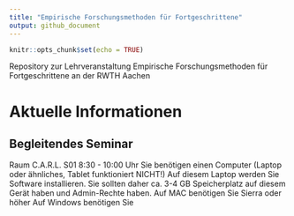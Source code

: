 ```yaml
---
title: "Empirische Forschungsmethoden für Fortgeschrittene"
output: github_document
---
```


```r
knitr::opts_chunk$set(echo = TRUE)
```

Repository zur Lehrveranstaltung Empirische Forschungsmethoden für Fortgeschrittene an der RWTH Aachen

# Aktuelle Informationen
## Begleitendes Seminar

Raum C.A.R.L. S01 8:30 - 10:00 Uhr
Sie benötigen einen Computer (Laptop oder ähnliches, Tablet funktioniert NICHT!)
Auf diesem Laptop werden Sie Software installieren. Sie sollten daher ca. 3-4 GB Speicherplatz auf diesem Gerät haben und Admin-Rechte haben.
Auf MAC benötigen Sie Sierra oder höher
Auf Windows benötigen Sie


